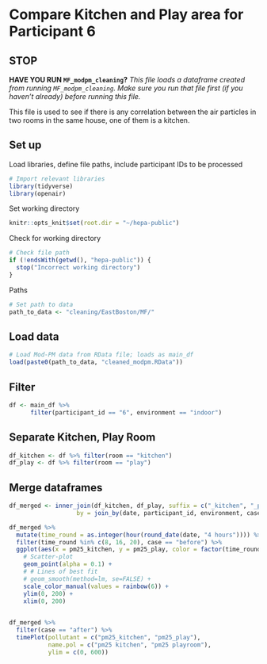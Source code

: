 # Compare Kitchen and Play area for Participant 6

## STOP

**HAVE YOU RUN `MF_modpm_cleaning`?**
*This file loads a dataframe created from running `MF_modpm_cleaning`. Make sure you run that file first (if you haven't already) before running this file.*

This file is used to see if there is any correlation between the air particles in two rooms in the same house, one of them is a kitchen.

## Set up
Load libraries, define file paths, include participant IDs to be processed
```r
# Import relevant libraries
library(tidyverse)
library(openair)
```
Set working directory
```r
knitr::opts_knit$set(root.dir = "~/hepa-public")
```

Check for working directory
```r
# Check file path
if (!endsWith(getwd(), "hepa-public")) {
  stop("Incorrect working directory")
}
```

Paths
```r
# Set path to data
path_to_data <- "cleaning/EastBoston/MF/"
```


## Load data
```r
# Load Mod-PM data from RData file; loads as main_df
load(paste0(path_to_data, "cleaned_modpm.RData"))
```

## Filter
```r
df <- main_df %>%
      filter(participant_id == "6", environment == "indoor")
```

## Separate Kitchen, Play Room
```r
df_kitchen <- df %>% filter(room == "kitchen")
df_play <- df %>% filter(room == "play")
```

## Merge dataframes
```r
df_merged <- inner_join(df_kitchen, df_play, suffix = c("_kitchen", "_play"),
                   by = join_by(date, participant_id, environment, case))
```

```r
df_merged %>%
  mutate(time_round = as.integer(hour(round_date(date, "4 hours")))) %>%
  filter(time_round %in% c(8, 16, 20), case == "before") %>%
  ggplot(aes(x = pm25_kitchen, y = pm25_play, color = factor(time_round))) +
    # Scatter-plot
    geom_point(alpha = 0.1) +
    # # Lines of best fit
    # geom_smooth(method=lm, se=FALSE) +
    scale_color_manual(values = rainbow(6)) +
    ylim(0, 200) +
    xlim(0, 200)
  
```

```r
df_merged %>%
  filter(case == "after") %>%
  timePlot(pollutant = c("pm25_kitchen", "pm25_play"),
           name.pol = c("pm25 kitchen", "pm25 playroom"),
           ylim = c(0, 600))
```

